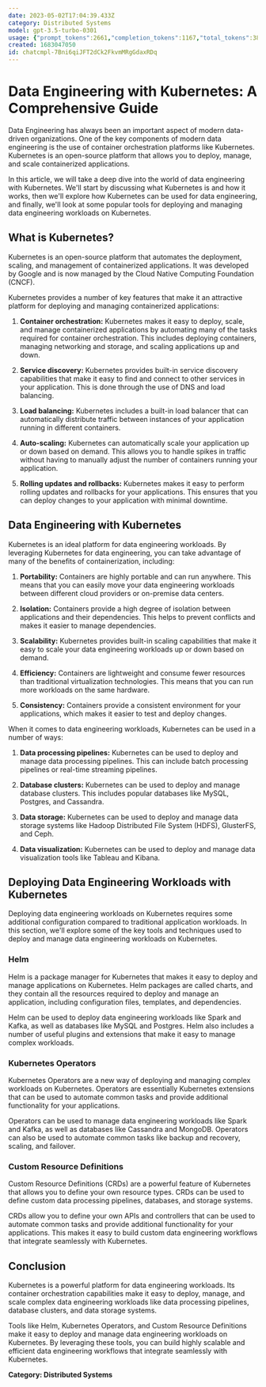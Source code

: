 ```yaml
---
date: 2023-05-02T17:04:39.433Z
category: Distributed Systems
model: gpt-3.5-turbo-0301
usage: {"prompt_tokens":2661,"completion_tokens":1167,"total_tokens":3828}
created: 1683047050
id: chatcmpl-7Bni6qiJFT2dCk2FkvmMRgGdaxRDq
---
```


# Data Engineering with Kubernetes: A Comprehensive Guide

Data Engineering has always been an important aspect of modern data-driven organizations. One of the key components of modern data engineering is the use of container orchestration platforms like Kubernetes. Kubernetes is an open-source platform that allows you to deploy, manage, and scale containerized applications. 

In this article, we will take a deep dive into the world of data engineering with Kubernetes. We'll start by discussing what Kubernetes is and how it works, then we'll explore how Kubernetes can be used for data engineering, and finally, we'll look at some popular tools for deploying and managing data engineering workloads on Kubernetes.

## What is Kubernetes?

Kubernetes is an open-source platform that automates the deployment, scaling, and management of containerized applications. It was developed by Google and is now managed by the Cloud Native Computing Foundation (CNCF). 

Kubernetes provides a number of key features that make it an attractive platform for deploying and managing containerized applications:

1. **Container orchestration:** Kubernetes makes it easy to deploy, scale, and manage containerized applications by automating many of the tasks required for container orchestration. This includes deploying containers, managing networking and storage, and scaling applications up and down.

2. **Service discovery:** Kubernetes provides built-in service discovery capabilities that make it easy to find and connect to other services in your application. This is done through the use of DNS and load balancing.

3. **Load balancing:** Kubernetes includes a built-in load balancer that can automatically distribute traffic between instances of your application running in different containers.

4. **Auto-scaling:** Kubernetes can automatically scale your application up or down based on demand. This allows you to handle spikes in traffic without having to manually adjust the number of containers running your application.

5. **Rolling updates and rollbacks:** Kubernetes makes it easy to perform rolling updates and rollbacks for your applications. This ensures that you can deploy changes to your application with minimal downtime.

## Data Engineering with Kubernetes

Kubernetes is an ideal platform for data engineering workloads. By leveraging Kubernetes for data engineering, you can take advantage of many of the benefits of containerization, including:

1. **Portability:** Containers are highly portable and can run anywhere. This means that you can easily move your data engineering workloads between different cloud providers or on-premise data centers.

2. **Isolation:** Containers provide a high degree of isolation between applications and their dependencies. This helps to prevent conflicts and makes it easier to manage dependencies.

3. **Scalability:** Kubernetes provides built-in scaling capabilities that make it easy to scale your data engineering workloads up or down based on demand.

4. **Efficiency:** Containers are lightweight and consume fewer resources than traditional virtualization technologies. This means that you can run more workloads on the same hardware.

5. **Consistency:** Containers provide a consistent environment for your applications, which makes it easier to test and deploy changes.

When it comes to data engineering workloads, Kubernetes can be used in a number of ways:

1. **Data processing pipelines:** Kubernetes can be used to deploy and manage data processing pipelines. This can include batch processing pipelines or real-time streaming pipelines.

2. **Database clusters:** Kubernetes can be used to deploy and manage database clusters. This includes popular databases like MySQL, Postgres, and Cassandra.

3. **Data storage:** Kubernetes can be used to deploy and manage data storage systems like Hadoop Distributed File System (HDFS), GlusterFS, and Ceph.

4. **Data visualization:** Kubernetes can be used to deploy and manage data visualization tools like Tableau and Kibana.

## Deploying Data Engineering Workloads with Kubernetes

Deploying data engineering workloads on Kubernetes requires some additional configuration compared to traditional application workloads. In this section, we'll explore some of the key tools and techniques used to deploy and manage data engineering workloads on Kubernetes.

### Helm

Helm is a package manager for Kubernetes that makes it easy to deploy and manage applications on Kubernetes. Helm packages are called charts, and they contain all the resources required to deploy and manage an application, including configuration files, templates, and dependencies.

Helm can be used to deploy data engineering workloads like Spark and Kafka, as well as databases like MySQL and Postgres. Helm also includes a number of useful plugins and extensions that make it easy to manage complex workloads.

### Kubernetes Operators

Kubernetes Operators are a new way of deploying and managing complex workloads on Kubernetes. Operators are essentially Kubernetes extensions that can be used to automate common tasks and provide additional functionality for your applications.

Operators can be used to manage data engineering workloads like Spark and Kafka, as well as databases like Cassandra and MongoDB. Operators can also be used to automate common tasks like backup and recovery, scaling, and failover.

### Custom Resource Definitions

Custom Resource Definitions (CRDs) are a powerful feature of Kubernetes that allows you to define your own resource types. CRDs can be used to define custom data processing pipelines, databases, and storage systems.

CRDs allow you to define your own APIs and controllers that can be used to automate common tasks and provide additional functionality for your applications. This makes it easy to build custom data engineering workflows that integrate seamlessly with Kubernetes.

## Conclusion

Kubernetes is a powerful platform for data engineering workloads. Its container orchestration capabilities make it easy to deploy, manage, and scale complex data engineering workloads like data processing pipelines, database clusters, and data storage systems.

Tools like Helm, Kubernetes Operators, and Custom Resource Definitions make it easy to deploy and manage data engineering workloads on Kubernetes. By leveraging these tools, you can build highly scalable and efficient data engineering workflows that integrate seamlessly with Kubernetes.

**Category: Distributed Systems**